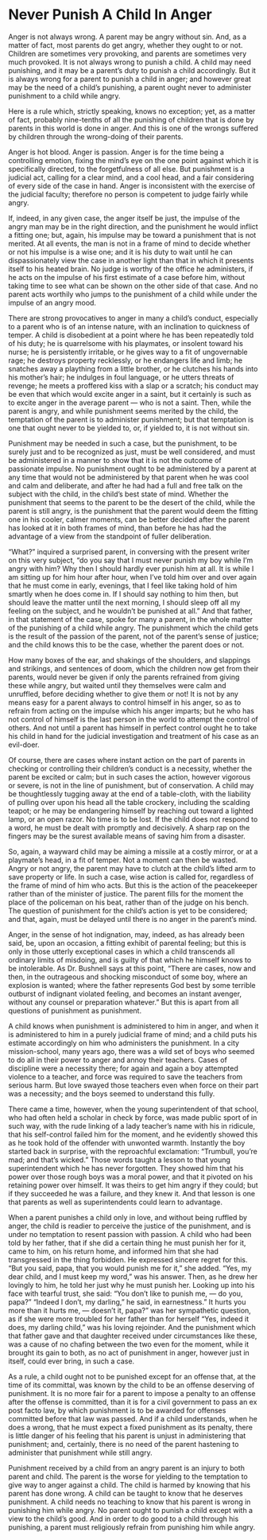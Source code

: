 # Never Punish A Child In Anger

Anger is not always wrong. A parent may be angry without sin. And, as a matter of fact, most parents do get angry, whether they ought to or not. Children are sometimes very provoking, and parents are sometimes very much provoked. It is not always wrong to punish a child. A child may need punishing, and it may be a parent's duty to punish a child accordingly. But it is always wrong for a parent to punish a child in anger; and however great may be the need of a child's punishing, a parent ought never to administer punishment to a child while angry.

Here is a rule which, strictly speaking, knows no exception; yet, as a matter of fact, probably nine-tenths of all the punishing of children that is done by parents in this world is done in anger. And this is one of the wrongs suffered by children through the wrong-doing of their parents.

Anger is hot blood. Anger is passion. Anger is for the time being a controlling emotion, fixing the mind's eye on the one point against which it is specifically directed, to the forgetfulness of all else. But punishment is a judicial act, calling for a clear mind, and a cool head, and a fair considering of every side of the case in hand. Anger is inconsistent with the exercise of the judicial faculty; therefore no person is competent to judge fairly while angry.

If, indeed, in any given case, the anger itself be just, the impulse of the angry man may be in the right direction, and the punishment he would inflict a fitting one; but, again, his impulse may be toward a punishment that is not merited. At all events, the man is not in a frame of mind to decide whether or not his impulse is a wise one; and it is his duty to wait until he can dispassionately view the case in another light than that in which it presents itself to his heated brain. No judge is worthy of the office he administers, if he acts on the impulse of his first estimate of a case before him, without taking time to see what can be shown on the other side of that case. And no parent acts worthily who jumps to the punishment of a child while under the impulse of an angry mood.

There are strong provocatives to anger in many a child's conduct, especially to a parent who is of an intense nature, with an inclination to quickness of temper. A child is disobedient at a point where he has been repeatedly told of his duty; he is quarrelsome with his playmates, or insolent toward his nurse; he is persistently irritable, or he gives way to a fit of ungovernable rage; he destroys property recklessly, or he endangers life and limb; he snatches away a plaything from a little brother, or he clutches his hands into his mother's hair; he indulges in foul language, or he utters threats of revenge; he meets a proffered kiss with a slap or a scratch; his conduct may be even that which would excite anger in a saint, but it certainly is such as to excite anger in the average parent — who is not a saint. Then, while the parent is angry, and while punishment seems merited by the child, the temptation of the parent is to administer punishment; but that temptation is one that ought never to be yielded to, or, if yielded to, it is not without sin.

Punishment may be needed in such a case, but the punishment, to be surely just and to be recognized as just, must be well considered, and must be administered in a manner to show that it is not the outcome of passionate impulse. No punishment ought to be administered by a parent at any time that would not be administered by that parent when he was cool and calm and deliberate, and after he had had a full and free talk on the subject with the child, in the child's best state of mind. Whether the punishment that seems to the parent to be the desert of the child, while the parent is still angry, is the punishment that the parent would deem the fitting one in his cooler, calmer moments, can be better decided after the parent has looked at it in both frames of mind, than before he has had the advantage of a view from the standpoint of fuller deliberation.

"What?" inquired a surprised parent, in conversing with the present writer on this very subject, "do you say that I must never punish my boy while I'm angry with him? Why then I should hardly ever punish him at all. It is while I am sitting up for him hour after hour, when I've told him over and over again that he must come in early, evenings, that I feel like taking hold of him smartly when he does come in. If I should say nothing to him then, but should leave the matter until the next morning, I should sleep off all my feeling on the subject, and he wouldn't be punished at all." And that father, in that statement of the case, spoke for many a parent, in the whole matter of the punishing of a child while angry. The punishment which the child gets is the result of the passion of the parent, not of the parent's sense of justice; and the child knows this to be the case, whether the parent does or not.

How many boxes of the ear, and shakings of the shoulders, and slappings and strikings, and sentences of doom, which the children now get from their parents, would never be given if only the parents refrained from giving these while angry, but waited until they themselves were calm and unruffled, before deciding whether to give them or not! It is not by any means easy for a parent always to control himself in his anger, so as to refrain from acting on the impulse which his anger imparts; but he who has not control of himself is the last person in the world to attempt the control of others. And not until a parent has himself in perfect control ought he to take his child in hand for the judicial investigation and treatment of his case as an evil-doer.

Of course, there are cases where instant action on the part of parents in checking or controlling their children's conduct is a necessity, whether the parent be excited or calm; but in such cases the action, however vigorous or severe, is not in the line of punishment, but of conservation. A child may be thoughtlessly tugging away at the end of a table-cloth, with the liability of pulling over upon his head all the table crockery, including the scalding teapot; or he may be endangering himself by reaching out toward a lighted lamp, or an open razor. No time is to be lost. If the child does not respond to a word, he must be dealt with promptly and decisively. A sharp rap on the fingers may be the surest available means of saving him from a disaster.

So, again, a wayward child may be aiming a missile at a costly mirror, or at a playmate's head, in a fit of temper. Not a moment can then be wasted. Angry or not angry, the parent may have to clutch at the child's lifted arm to save property or life. In such a case, wise action is called for, regardless of the frame of mind of him who acts. But this is the action of the peacekeeper rather than of the minister of justice. The parent fills for the moment the place of the policeman on his beat, rather than of the judge on his bench. The question of punishment for the child's action is yet to be considered; and that, again, must be delayed until there is no anger in the parent's mind.

Anger, in the sense of hot indignation, may, indeed, as has already been said, be, upon an occasion, a fitting exhibit of parental feeling; but this is only in those utterly exceptional cases in which a child transcends all ordinary limits of misdoing, and is guilty of that which he himself knows to be intolerable. As Dr. Bushnell says at this point, "There are cases, now and then, in the outrageous and shocking misconduct of some boy, where an explosion is wanted; where the father represents God best by some terrible outburst of indignant violated feeling, and becomes an instant avenger, without any counsel or preparation whatever." But this is apart from all questions of punishment as punishment.

A child knows when punishment is administered to him in anger, and when it is administered to him in a purely judicial frame of mind; and a child puts his estimate accordingly on him who administers the punishment. In a city mission-school, many years ago, there was a wild set of boys who seemed to do all in their power to anger and annoy their teachers. Cases of discipline were a necessity there; for again and again a boy attempted violence to a teacher, and force was required to save the teachers from serious harm. But love swayed those teachers even when force on their part was a necessity; and the boys seemed to understand this fully.

There came a time, however, when the young superintendent of that school, who had often held a scholar in check by force, was made public sport of in such way, with the rude linking of a lady teacher's name with his in ridicule, that his self-control failed him for the moment, and he evidently showed this as he took hold of the offender with unwonted warmth. Instantly the boy started back in surprise, with the reproachful exclamation: "Trumbull, you're mad; and that's wicked." Those words taught a lesson to that young superintendent which he has never forgotten. They showed him that his power over those rough boys was a moral power, and that it pivoted on his retaining power over himself. It was theirs to get him angry if they could; but if they succeeded he was a failure, and they knew it. And that lesson is one that parents as well as superintendents could learn to advantage.

When a parent punishes a child only in love, and without being ruffled by anger, the child is readier to perceive the justice of the punishment, and is under no temptation to resent passion with passion. A child who had been told by her father, that if she did a certain thing he must punish her for it, came to him, on his return home, and informed him that she had transgressed in the thing forbidden. He expressed sincere regret for this. "But you said, papa, that you would punish me for it," she added. "Yes, my dear child, and I must keep my word," was his answer. Then, as he drew her lovingly to him, he told her just why he must punish her. Looking up into his face with tearful trust, she said: "You don't like to punish me, — do you, papa?" "Indeed I don't, my darling," he said, in earnestness." It hurts you more than it hurts me, — doesn't it, papa?" was her sympathetic question, as if she were more troubled for her father than for herself "Yes, indeed it does, my darling child," was his loving rejoinder. And the punishment which that father gave and that daughter received under circumstances like these, was a cause of no chafing between the two even for the moment, while it brought its gain to both, as no act of punishment in anger, however just in itself, could ever bring, in such a case.

As a rule, a child ought not to be punished except for an offense that, at the time of its committal, was known by the child to be an offense deserving of punishment. It is no more fair for a parent to impose a penalty to an offense after the offense is committed, than it is for a civil government to pass an ex post facto law, by which punishment is to be awarded for offenses committed before that law was passed. And if a child understands, when he does a wrong, that he must expect a fixed punishment as its penalty, there is little danger of his feeling that his parent is unjust in administering that punishment; and, certainly, there is no need of the parent hastening to administer that punishment while still angry.

Punishment received by a child from an angry parent is an injury to both parent and child. The parent is the worse for yielding to the temptation to give way to anger against a child. The child is harmed by knowing that his parent has done wrong. A child can be taught to know that he deserves punishment. A child needs no teaching to know that his parent is wrong in punishing him while angry. No parent ought to punish a child except with a view to the child's good. And in order to do good to a child through his punishing, a parent must religiously refrain from punishing him while angry.